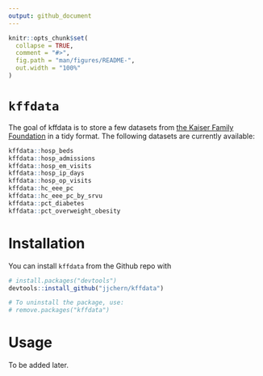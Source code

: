 ```yaml
---
output: github_document
---
```


<!-- README.md is generated from README.Rmd. Please edit that file -->

```r
knitr::opts_chunk$set(
  collapse = TRUE,
  comment = "#>",
  fig.path = "man/figures/README-",
  out.width = "100%"
)
```

# `kffdata`

The goal of kffdata is to store a few datasets from [the Kaiser Family Foundation](https://www.kff.org/statedata/) in a tidy format. The following
datasets are currently available:

```R
kffdata::hosp_beds
kffdata::hosp_admissions
kffdata::hosp_em_visits
kffdata::hosp_ip_days
kffdata::hosp_op_visits
kffdata::hc_eee_pc
kffdata::hc_eee_pc_by_srvu
kffdata::pct_diabetes
kffdata::pct_overweight_obesity
```

# Installation

You can install `kffdata` from the Github repo with

```R
# install.packages("devtools")
devtools::install_github("jjchern/kffdata")

# To uninstall the package, use:
# remove.packages("kffdata")
```

# Usage

To be added later.

